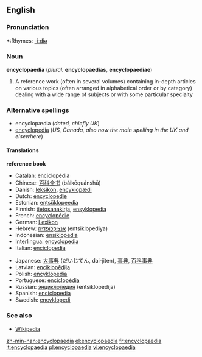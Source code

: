 ==English==

{{wikipedia}}

===Pronunciation===
*:Rhymes: [[Rhymes:English:-iːdiə|-iːdiə]]

===Noun===
'''encyclopaedia''' (''plural:'' '''encyclopaedias''', '''encyclopaediae''')
# A reference work (often in several volumes) containing in-depth articles on various topics (often arranged in alphabetical order or by category) dealing with a wide range of subjects or with some particular specialty

===Alternative spellings===
* encyclopædia (''dated, chiefly UK'')
* [[encyclopedia]] (''US, Canada, also now the main spelling in the UK and elsewhere'')

====Translations====
'''reference book'''
{{top}}
*[[Catalan]]: [[enciclopèdia]]
*Chinese: [[百科全书]] (bǎikēquánshū)
*Danish: [[leksikon]], <!--a [[Danish]]: -->[[encyklopædi]]<!-- are bigger and do have some longer and deeper articles.-->
*Dutch: [[encyclopedie]] {{m}}
*Estonian: [[entsüklopeedia]]
*Finnish: [[tietosanakirja]], [[ensyklopedia]]
*French: [[encyclopédie]] {{f}}
*German: [[Lexikon]] {{n}}
*Hebrew: [[אנציקלופדיה]] (entsiklopediya) {{n}}
*Indonesian: [[ensiklopedia]]
*Interlingua: [[encyclopedia]]
*Italian: [[enciclopedia]] {{f}}
{{mid}}
*Japanese: [[大事典]] (だいじてん, dai-jiten), [[事典]], [[百科事典]]
*Latvian: [[enciklopēdija]] {{f}}
*Polish: [[encyklopedia]] {{f}}
*Portuguese: [[enciclopédia]] {{f}}
*Russian: [[энциклопедия]] (entsiklopédija) {{f}}
*Spanish: [[enciclopedia]] {{m}}
*Swedish: [[encyklopedi]]
{{bottom}}

===See also===
*[[Wikipedia]]

[[zh-min-nan:encyclopaedia]]
[[el:encyclopaedia]]
[[fr:encyclopaedia]]
[[it:encyclopaedia]]
[[pl:encyclopaedia]]
[[vi:encyclopaedia]]